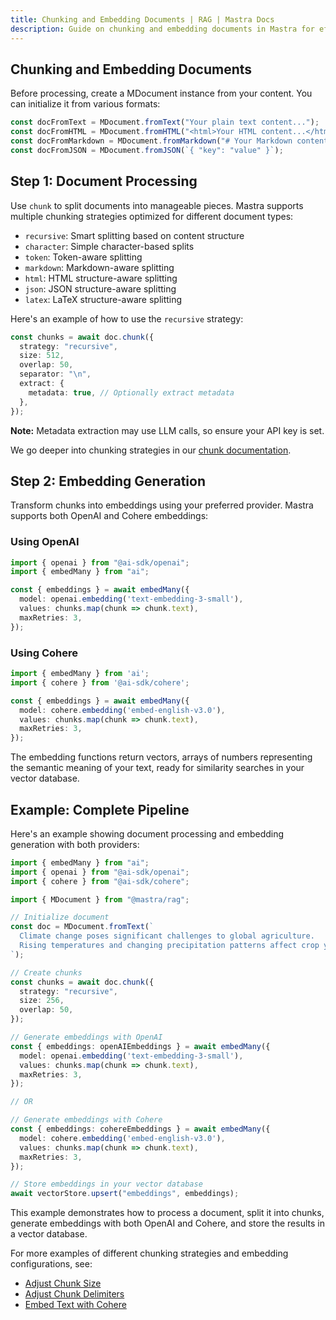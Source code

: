 ```yaml
---
title: Chunking and Embedding Documents | RAG | Mastra Docs
description: Guide on chunking and embedding documents in Mastra for efficient processing and retrieval.
---
```


## Chunking and Embedding Documents

Before processing, create a MDocument instance from your content. You can initialize it from various formats:

```ts showLineNumbers copy
const docFromText = MDocument.fromText("Your plain text content...");
const docFromHTML = MDocument.fromHTML("<html>Your HTML content...</html>");
const docFromMarkdown = MDocument.fromMarkdown("# Your Markdown content...");
const docFromJSON = MDocument.fromJSON(`{ "key": "value" }`);
```

## Step 1: Document Processing

Use `chunk` to split documents into manageable pieces. Mastra supports multiple chunking strategies optimized for different document types:

- `recursive`: Smart splitting based on content structure
- `character`: Simple character-based splits
- `token`: Token-aware splitting
- `markdown`: Markdown-aware splitting
- `html`: HTML structure-aware splitting
- `json`: JSON structure-aware splitting
- `latex`: LaTeX structure-aware splitting

Here's an example of how to use the `recursive` strategy:

```ts showLineNumbers copy
const chunks = await doc.chunk({
  strategy: "recursive",
  size: 512,
  overlap: 50,
  separator: "\n",
  extract: {
    metadata: true, // Optionally extract metadata
  },
});
```

**Note:** Metadata extraction may use LLM calls, so ensure your API key is set.

We go deeper into chunking strategies in our [chunk documentation](/docs/reference/rag/chunk.mdx).

## Step 2: Embedding Generation

Transform chunks into embeddings using your preferred provider. Mastra supports both OpenAI and Cohere embeddings:

### Using OpenAI

```ts showLineNumbers copy
import { openai } from "@ai-sdk/openai";
import { embedMany } from "ai";

const { embeddings } = await embedMany({
  model: openai.embedding('text-embedding-3-small'),
  values: chunks.map(chunk => chunk.text),
  maxRetries: 3,
});
```

### Using Cohere

```ts showLineNumbers copy
import { embedMany } from 'ai';
import { cohere } from '@ai-sdk/cohere';

const { embeddings } = await embedMany({
  model: cohere.embedding('embed-english-v3.0'),
  values: chunks.map(chunk => chunk.text),
  maxRetries: 3,
});
```

The embedding functions return vectors, arrays of numbers representing the semantic meaning of your text, ready for similarity searches in your vector database.

## Example: Complete Pipeline

Here's an example showing document processing and embedding generation with both providers:

```ts showLineNumbers copy
import { embedMany } from "ai";
import { openai } from "@ai-sdk/openai";
import { cohere } from "@ai-sdk/cohere";

import { MDocument } from "@mastra/rag";

// Initialize document
const doc = MDocument.fromText(`
  Climate change poses significant challenges to global agriculture.
  Rising temperatures and changing precipitation patterns affect crop yields.
`);

// Create chunks
const chunks = await doc.chunk({
  strategy: "recursive",
  size: 256,
  overlap: 50,
});

// Generate embeddings with OpenAI
const { embeddings: openAIEmbeddings } = await embedMany({
  model: openai.embedding('text-embedding-3-small'),
  values: chunks.map(chunk => chunk.text),
  maxRetries: 3,
});

// OR

// Generate embeddings with Cohere
const { embeddings: cohereEmbeddings } = await embedMany({
  model: cohere.embedding('embed-english-v3.0'),
  values: chunks.map(chunk => chunk.text),
  maxRetries: 3,
});

// Store embeddings in your vector database
await vectorStore.upsert("embeddings", embeddings);
```

This example demonstrates how to process a document, split it into chunks, generate embeddings with both OpenAI and Cohere, and store the results in a vector database.

For more examples of different chunking strategies and embedding configurations, see:

- [Adjust Chunk Size](/docs/reference/rag/chunk.mdx#adjust-chunk-size)
- [Adjust Chunk Delimiters](/docs/reference/rag/chunk.mdx#adjust-chunk-delimiters)
- [Embed Text with Cohere](/docs/reference/rag/embeddings.mdx#using-cohere)
